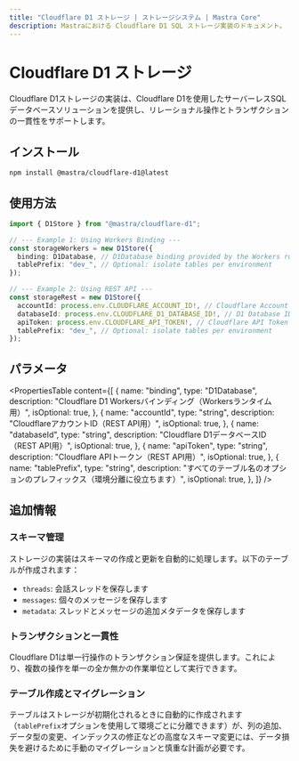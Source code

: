 ```yaml
---
title: "Cloudflare D1 ストレージ | ストレージシステム | Mastra Core"
description: Mastraにおける Cloudflare D1 SQL ストレージ実装のドキュメント。
---
```


# Cloudflare D1 ストレージ

Cloudflare D1ストレージの実装は、Cloudflare D1を使用したサーバーレスSQLデータベースソリューションを提供し、リレーショナル操作とトランザクションの一貫性をサポートします。

## インストール

```bash
npm install @mastra/cloudflare-d1@latest
```

## 使用方法

```typescript copy showLineNumbers
import { D1Store } from "@mastra/cloudflare-d1";

// --- Example 1: Using Workers Binding ---
const storageWorkers = new D1Store({
  binding: D1Database, // D1Database binding provided by the Workers runtime
  tablePrefix: "dev_", // Optional: isolate tables per environment
});

// --- Example 2: Using REST API ---
const storageRest = new D1Store({
  accountId: process.env.CLOUDFLARE_ACCOUNT_ID!, // Cloudflare Account ID
  databaseId: process.env.CLOUDFLARE_D1_DATABASE_ID!, // D1 Database ID
  apiToken: process.env.CLOUDFLARE_API_TOKEN!, // Cloudflare API Token
  tablePrefix: "dev_", // Optional: isolate tables per environment
});
```

## パラメータ

<PropertiesTable
  content={[
    {
      name: "binding",
      type: "D1Database",
      description: "Cloudflare D1 Workersバインディング（Workersランタイム用）",
      isOptional: true,
    },
    {
      name: "accountId",
      type: "string",
      description: "CloudflareアカウントID（REST API用）",
      isOptional: true,
    },
    {
      name: "databaseId",
      type: "string",
      description: "Cloudflare D1データベースID（REST API用）",
      isOptional: true,
    },
    {
      name: "apiToken",
      type: "string",
      description: "Cloudflare APIトークン（REST API用）",
      isOptional: true,
    },
    {
      name: "tablePrefix",
      type: "string",
      description:
        "すべてのテーブル名のオプションのプレフィックス（環境分離に役立ちます）",
      isOptional: true,
    },
  ]}
/>

## 追加情報

### スキーマ管理

ストレージの実装はスキーマの作成と更新を自動的に処理します。以下のテーブルが作成されます：

- `threads`: 会話スレッドを保存します
- `messages`: 個々のメッセージを保存します
- `metadata`: スレッドとメッセージの追加メタデータを保存します

### トランザクションと一貫性

Cloudflare D1は単一行操作のトランザクション保証を提供します。これにより、複数の操作を単一の全か無かの作業単位として実行できます。

### テーブル作成とマイグレーション

テーブルはストレージが初期化されるときに自動的に作成されます（`tablePrefix`オプションを使用して環境ごとに分離できます）が、列の追加、データ型の変更、インデックスの修正などの高度なスキーマ変更には、データ損失を避けるために手動のマイグレーションと慎重な計画が必要です。
